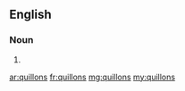 ==English==

===Noun===
{{head|en}}

# {{plural of|quillon}}

[[ar:quillons]]
[[fr:quillons]]
[[mg:quillons]]
[[my:quillons]]